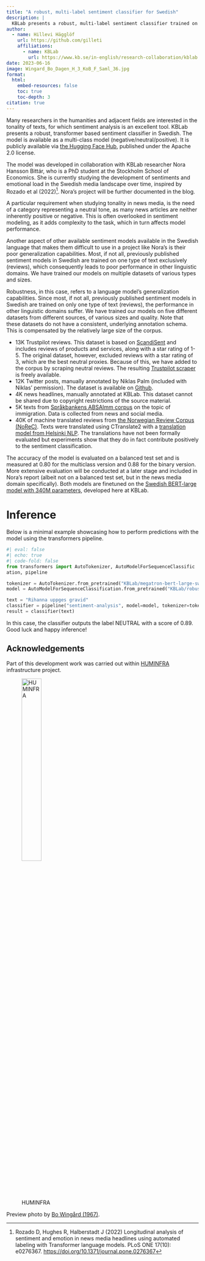 ```yaml
---
title: "A robust, multi-label sentiment classifier for Swedish"
description: |
  KBLab presents a robust, multi-label sentiment classifier trained on Swedish texts. The model is robust in the sense that it is trained on multiple datasets of different text types and allows labeling of neutral as well positive and negative texts. It is available under Apache 2.0 license on the Hugging Face Hub. 
author:
  - name: Hillevi Hägglöf
    url: https://github.com/gilleti
    affiliations: 
      - name: KBLab
        url: https://www.kb.se/in-english/research-collaboration/kblab.html
date: 2023-06-16
image: Wingard_Bo_Dagen_H_3_KoB_F_Saml_36.jpg
format:
  html:
    embed-resources: false
    toc: true
    toc-depth: 3
citation: true
---
```


Many researchers in the humanities and adjacent fields are interested in the tonality of texts, for which sentiment analysis is an excellent tool. KBLab presents a robust, transformer based sentiment classifier in Swedish. The model is available as a multi-class model (negative/neutral/positive). It is publicly available via [the Hugging Face Hub](https://huggingface.co/KBLab/robust-swedish-sentiment-multiclass), published under the Apache 2.0 license. 

The model was developed in collaboration with KBLab researcher Nora Hansson Bittár, who is a PhD student at the Stockholm School of Economics. She is currently studying the development of sentiments and emotional load in the Swedish media landscape over time, inspired by Rozado et al (2022)^[Rozado D, Hughes R, Halberstadt J (2022) Longitudinal analysis of sentiment and emotion in news media headlines using automated labeling with Transformer language models. PLoS ONE 17(10): e0276367. [https://doi.org/10.1371/journal.pone.0276367](https://doi.org/10.1371/journal.pone.0276367)]. Nora’s project will be further documented in the blog.

A particular requirement when studying tonality in news media, is the need of a category representing a neutral tone, as many news articles are neither inherently positive or negative. This is often overlooked in sentiment modeling, as it adds complexity to the task, which in turn affects model performance.

Another aspect of other available sentiment models available in the Swedish language that makes them difficult to use in a project like Nora’s is their poor generalization capabilities. Most, if not all, previously published sentiment models in Swedish are trained on one type of text exclusively (reviews), which consequently leads to poor performance in other linguistic domains. We have trained our models on multiple datasets of various types and sizes.

Robustness, in this case, refers to a language model’s generalization capabilities. Since most, if not all, previously published sentiment models in Swedish are trained on only one type of text (reviews), the performance in other linguistic domains suffer. We have trained our models on five different datasets from different sources, of various sizes and quality. Note that these datasets do not have a consistent, underlying annotation schema. This is compensated by the relatively large size of the corpus.

* 13K Trustpilot reviews. This dataset is based on [ScandiSent](https://github.com/timpal0l/ScandiSent) and includes reviews of products and services, along with a star rating of 1-5. The original dataset, however, excluded reviews with a star rating of 3, which are the best neutral proxies. Because of this, we have added to the corpus by scraping neutral reviews. The resulting [Trustpilot scraper](https://github.com/gilleti/trustpilot-scraper) is freely available.
* 12K Twitter posts, manually annotated by Niklas Palm (included with Niklas’ permission). The dataset is available on [Github](https://github.com/niklas-palm/sentiment-classification/).
* 4K news headlines, manually annotated at KBLab. This dataset cannot be shared due to copyright restrictions of the source material.
* 5K texts from [Språkbankens ABSAImm corpus](https://spraakbanken.gu.se/resurser/absabank-imm) on the topic of immigration. Data is collected from news and social media.
* 40K of machine translated reviews from [the Norwegian Review Corpus (NoReC)](https://github.com/ltgoslo/norec). Texts were translated using CTranslate2 with a [translation model from Helsinki NLP](https://github.com/Helsinki-NLP/Tatoeba-Challenge/tree/master/models/nor-swe). The translations have not been formally evaluated but experiments show that they do in fact contribute positively to the sentiment classification.

The accuracy of the model is evaluated on a balanced test set and is measured at 0.80 for the multiclass version and 0.88 for the binary version. More extensive evaluation will be conducted at a later stage and included in Nora’s report (albeit not on a balanced test set, but in the news media domain specifically). Both models are finetuned on the [Swedish BERT-large model with 340M parameters](https://huggingface.co/KBLab/megatron-bert-large-swedish-cased-165k), developed here at KBLab.

# Inference

Below is a minimal example showcasing how to perform predictions with the model using the transformers pipeline.

```python
#| eval: false
#| echo: true
#| code-fold: false
from transformers import AutoTokenizer, AutoModelForSequenceClassific
ation, pipeline

tokenizer = AutoTokenizer.from_pretrained("KBLab/megatron-bert-large-swedish-cased-165k")
model = AutoModelForSequenceClassification.from_pretrained("KBLab/robust-swedish-sentiment-multiclass")

text = "Rihanna uppges gravid"
classifier = pipeline("sentiment-analysis", model=model, tokenizer=tokenizer)
result = classifier(text)
```

In this case, the classifier outputs the label NEUTRAL with a score of 0.89. Good luck and happy inference!

## Acknowledgements
Part of this development work was carried out within [HUMINFRA](https://www.humi
nfra.se/) infrastructure project.

::: {.column-margin}
![HUMINFRA](huminfra.svg){width=35% fig-align="left"}
:::

Preview photo by [Bo Wingård (1967)](http://libris.kb.se/bib/22447938).